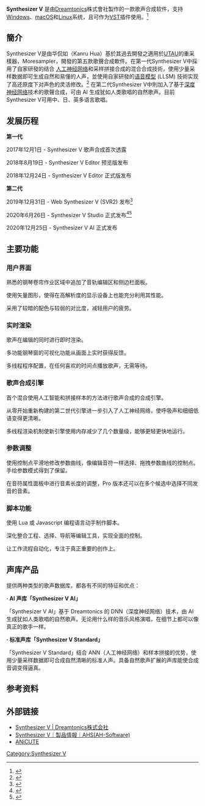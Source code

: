 {{Infobox Software
| name = Synthesizer V
| logo = 
| logo size = 
| author = 华侃如（Kanru Hua、sleepwalking）
| developer = [[Dreamtonics|Dreamtonics]]
| released = {{Start date and years ago|2018|12|24}}
| latest release version = Synthesizer V Studio 1.3.0
| latest release date = {{Start date and years ago|2021|06|18}}
| operating system = [[Microsoft_Windows|Microsoft Windows]]<br/>[[macOS|macOS]]<br/>[[Linux|Linux]]
| platform = [[个人电脑|PC]]<br/>[[Mac|Mac]]<br/>[[浏览器|浏览器]]
| size = 69 MB
| language = 中文、英文、日文等
| genre = [[语音合成|语音合成]][[应用程序|应用程序]]
| license = [[专有软件|专有软件]]
| website = [http://dreamtonics.com/synthesizerv/ 官方网站]
}}
'''Synthesizer V''' 是由[[Dreamtonics|Dreamtonics]]株式會社製作的一款歌声合成软件，支持[[Windows|Windows]]、[[macOS|macOS]]和[[Linux|Linux]]系统，且可作为[[VST|VST]]插件使用。<ref>{{Cite web |url=https://dreamtonics.com/synthesizerv/ |title=Synthesizer V 官方網站 |access-date=2021-04-11 |archive-date=2021-05-31 |archive-url=https://web.archive.org/web/20210531143432/https://dreamtonics.com/synthesizerv/ }}</ref>

==簡介==
Synthesizer V是由华侃如（Kanru Hua）基於其過去開發之適用於[[UTAU|UTAU]]的重采樣器，Moresampler，開發的第五款歌聲合成軟件。在第一代Synthesizer V中採用了自家研發的结合 [[人工神经网络|人工神经网络]]和采样拼接合成的混合合成技術，使用少量采样数据即可生成自然和易懂的人声，並使用自家研發的[[语音模型|语音模型]] (LLSM) 技術实现了高还原度下对声色的灵活修改。<ref>{{Cite web |url=https://t.bilibili.com/405412322533979609 |title=Dreamtonics的动态-哔哩哔哩 |access-date=2021-04-06 |archive-date=2021-04-10 |archive-url=https://web.archive.org/web/20210410065032/https://t.bilibili.com/405412322533979609 }}</ref> 在第二代Synthesizer V中則加入了基于[[深度神经网络|深度神经网络]]技术的歌聲合成，可由 AI 生成犹如人类歌唱的自然歌声。目前Synthesizer V可用中、日、英多语言歌唱。

==发展历程==

'''第一代'''

2017年12月1日 - Synthesizer V 歌声合成首次透露

2018年8月19日 - Synthesizer V Editor 预览版发布

2018年12月24日 - Synthesizer V Editor 正式版发布

'''第二代'''

​​2019年12月31日 - Web Synthesizer V (SVR2) 发布<ref>{{Cite web |url=https://www.midifan.com/modulenews-detailview-35191.htm |title=免费在线让你的虚拟歌姬唱起来吧：Synthesizer V 发布在线版 |access-date=2021-04-06 |archive-date=2021-04-10 |archive-url=https://web.archive.org/web/20210410065035/https://www.midifan.com/modulenews-detailview-35191.htm }}</ref>

2020年6月26日 - Synthesizer V Studio 正式发布<ref>{{Cite web |url=https://www.bilibili.com/video/BV1aW411a7ii |title=新的歌声合成软件-哔哩哔哩 |access-date=2021-04-06 |archive-date=2021-04-10 |archive-url=https://web.archive.org/web/20210410065030/https://www.bilibili.com/video/BV1aW411a7ii }}</ref><ref>{{Cite web |url=https://www.bilibili.com/video/BV1AK411H75v |title=Synthesizer V Studio 发布会全程回放-哔哩哔哩 |access-date=2021-04-06 |archive-date=2021-04-10 |archive-url=https://web.archive.org/web/20210410065030/https://www.bilibili.com/video/BV1AK411H75v }}</ref>

2020年12月25日 - Synthesizer V AI 正式发布

==主要功能==

===用户界面===

熟悉的钢琴卷帘作业区域中追加了音轨编辑区和侧边栏面板。

使用矢量图形，使得在高解析度的显示设备上也能充分利用其性能。

采用了较暗的配色与较弱的对比度，减轻用户的疲劳。

===实时渲染===

歌声在编辑的同时进行即时渲染。

多功能钢琴窗的可视化功能从画面上实时获得反馈。

多线程程序配置，在任何喜欢的时间点播放歌声，无需等待。

===歌声合成引擎===

首个混合使用人工智能和拼接样本的方法进行歌声合成的合成引擎。

从零开始重新构建的第二世代引擎进一步引入了人工神经网络，使呼吸声和细细低语变得更清晰。

多线程渲染机制使新引擎使用内存减少了几个数量级，能够更轻更快地运行。

===参数调整===

使用控制点平滑地修改参数曲线，像编辑音符一样选择、拖拽参数曲线的控制点。手绘参数模式得到了保留。

在音符属性面板中进行音素长度的调整，Pro 版本还可以在多个候选中选择不同发音的音素。

===脚本功能===

使用 Lua 或 Javascript 编程语言动手制作脚本。

深化整合工程、选择、导航等编辑工具，实现全面的控制。

让工作流程自动化，专注于真正重要的创作上。

==声库产品==

提供两种类型的歌声数据库，都各有不同的特征和优点：

'''· AI 声库「Synthesizer V AI」'''

「Synthesizer V AI」基于 Dreamtonics 的 DNN（深度神经网络）技术，由 AI 生成犹如人类歌唱的自然歌声。无论用什么样的音乐风格演唱，在细节上都可以像真正的歌手一样。

'''· 标准声库「Synthesizer V Standard」'''

「Synthesizer V Standard」结合 ANN（人工神经网络）和样本拼接的优势，使用少量采样数据即可合成自然清晰的标准人声。具备自然歌声扩展的声库能使合成音调变得逼真。

==参考资料==
{{reflist}}

== 外部链接 ==
*[https://dreamtonics.com/synthesizerv/ Synthesizer V | Dreamtonics株式会社] {{Wayback|url=https://dreamtonics.com/synthesizerv/ |date=20210531143432 }}
*[https://www.ah-soft.com/synth-v/sp/ Synthesizer V｜製品情報｜AHS(AH-Software)] {{Wayback|url=https://www.ah-soft.com/synth-v/sp/ |date=20210514090958 }}
*[https://www.anicute.com/ ANiCUTE] {{Wayback|url=https://www.anicute.com/ |date=20210402191439 }}
{{DEFAULTSORT:Synthesizer V}}
{{Voice synthesis software with avatars}}
{{語音合成}}
[[Category:Synthesizer_V|Category:Synthesizer V]]